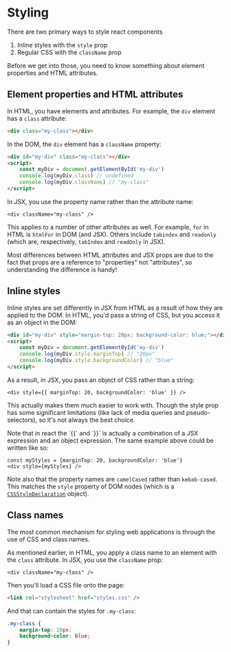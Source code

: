 # Styling

There are two primary ways to style react components

1. Inline styles with the `style` prop
2. Regular CSS with the `className` prop

Before we get into those, you need to know something about element properties
and HTML attributes.

## Element properties and HTML attributes

In HTML, you have elements and attributes. For example, the `div` element has a
`class` attribute:

```html
<div class="my-class"></div>
```

In the DOM, the `div` element has a `className` property:

```html
<div id="my-div" class="my-class"></div>
<script>
	const myDiv = document.getElementById('my-div')
	console.log(myDiv.class) // undefined
	console.log(myDiv.className) // "my-class"
</script>
```

In JSX, you use the property name rather than the attribute name:

```tsx
<div className="my-class" />
```

This applies to a number of other attributes as well. For example, `for` in HTML
is `htmlFor` in DOM (and JSX). Others include `tabindex` and `readonly` (which
are, respectively, `tabIndex` and `readOnly` in JSX).

Most differences between HTML attributes and JSX props are due to the fact that
props are a reference to "properties" not "attributes", so understanding the
difference is handy!

## Inline styles

Inline styles are set differently in JSX from HTML as a result of how they are
applied to the DOM. In HTML, you'd pass a string of CSS, but you access it as an
object in the DOM:

```html
<div id="my-div" style="margin-top: 20px; background-color: blue;"></div>
<script>
	const myDiv = document.getElementById('my-div')
	console.log(myDiv.style.marginTop) // "20px"
	console.log(myDiv.style.backgroundColor) // "blue"
</script>
```

As a result, in JSX, you pass an object of CSS rather than a string:

```tsx
<div style={{ marginTop: 20, backgroundColor: 'blue' }} />
```

This actually makes them much easier to work with. Though the style prop has
some significant limitations (like lack of media queries and pseudo-selectors),
so it's not always the best choice.

<callout-warning class="aside">
Note that in react the `{{` and `}}` is actually a combination of a JSX
expression and an object expression. The same example above could be written
like so:

```tsx
const myStyles = {marginTop: 20, backgroundColor: 'blue'}
<div style={myStyles} />
```

</callout-warning>

Note also that the property names are `camelCased` rather than `kebab-cased`.
This matches the `style` property of DOM nodes (which is a
[`CSSStyleDeclaration`](https://developer.mozilla.org/en-US/docs/Web/API/CSSStyleDeclaration)
object).

## Class names

The most common mechanism for styling web applications is through the use of CSS
and class names.

As mentioned earlier, in HTML, you apply a class name to an element with the
`class` attribute. In JSX, you use the `className` prop:

```tsx
<div className="my-class" />
```

Then you'll load a CSS file onto the page:

```html
<link rel="stylesheet" href="styles.css" />
```

And that can contain the styles for `.my-class`:

```css
.my-class {
	margin-top: 20px;
	background-color: blue;
}
```
